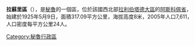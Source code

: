 '''拉蘇里區'''（{{lang-es|Distrito de Rázuri}}），是[[秘魯|秘魯]]的一個區，位於該國西北部[[拉利伯塔德大區|拉利伯塔德大區]]的[[阿斯科佩省|阿斯科佩省]]，始建於1925年5月9日，面積317.09平方公里，海拔高度8米，2005年人口7,611，人口密度每平方公里24人。

{{Peru-geo-stub}}
[[Category:秘魯行政區|Category:秘魯行政區]]